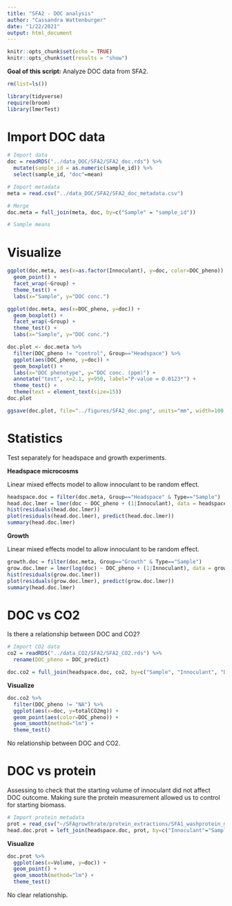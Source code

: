 ```yaml
---
title: "SFA2 - DOC analysis"
author: "Cassandra Wattenburger"
date: "1/22/2021"
output: html_document
---
```


```r
knitr::opts_chunk$set(echo = TRUE)
knitr::opts_chunk$set(results = "show")
```

**Goal of this script:** Analyze DOC data from SFA2.

```r
rm(list=ls())

library(tidyverse)
require(broom)
library(lmerTest)
```

# Import DOC data

```r
# Import data
doc = readRDS("../data_DOC/SFA2/SFA2_doc.rds") %>%
  mutate(sample_id = as.numeric(sample_id)) %>%
  select(sample_id, "doc"=mean)

# Import metadata
meta = read.csv("../data_DOC/SFA2/SFA2_doc_metadata.csv")

# Merge
doc.meta = full_join(meta, doc, by=c("Sample" = "sample_id"))

# Sample means
```

# Visualize

```r
ggplot(doc.meta, aes(x=as.factor(Innoculant), y=doc, color=DOC_pheno)) +
  geom_point() +
  facet_wrap(~Group) +
  theme_test() +
  labs(x="Sample", y="DOC conc.")

ggplot(doc.meta, aes(x=DOC_pheno, y=doc)) +
  geom_boxplot() +
  facet_wrap(~Group) +
  theme_test() +
  labs(x="Sample", y="DOC conc.")

doc.plot <- doc.meta %>%
  filter(DOC_pheno != "control", Group=="Headspace") %>%
  ggplot(aes(DOC_pheno, y=doc)) +
  geom_boxplot() +
  labs(x="DOC phenotype", y="DOC conc. (ppm)") +
  annotate("text", x=2.1, y=950, label="P-value = 0.0123*") +
  theme_test() +
  theme(text = element_text(size=15))
doc.plot

ggsave(doc.plot, file="../figures/SFA2_doc.png", units="mm", width=100, height=100)

```

# Statistics

Test separately for headspace and growth experiments.

**Headspace microcosms**

Linear mixed effects model to allow innoculant to be random effect.

```r
headspace.doc = filter(doc.meta, Group=="Headspace" & Type=="Sample")
head.doc.lmer = lmer(doc ~ DOC_pheno + (1|Innoculant), data = headspace.doc) # linear mixed effects model, allow innoculant to vary independently
hist(residuals(head.doc.lmer))
plot(residuals(head.doc.lmer), predict(head.doc.lmer))
summary(head.doc.lmer)
```

**Growth**

Linear mixed effects model to allow innoculant to be random effect.

```r
growth.doc = filter(doc.meta, Group=="Growth" & Type=="Sample")
grow.doc.lmer = lmer(log(doc) ~ DOC_pheno + (1|Innoculant), data = growth.doc) # linear mixed effects model, allow innoculant to vary independently
hist(residuals(grow.doc.lmer))
plot(residuals(grow.doc.lmer), predict(grow.doc.lmer))
summary(head.doc.lmer)
```


# DOC vs CO2

Is there a relationship between DOC and CO2?

```r
# Import CO2 data
co2 = readRDS("../data_CO2/SFA2/SFA2_CO2.rds") %>%
  rename(DOC_pheno = DOC_predict)

doc.co2 = full_join(headspace.doc, co2, by=c("Sample", "Innoculant", "DOC_pheno"))
```

**Visualize**

```r
doc.co2 %>%
  filter(DOC_pheno != "NA") %>%
  ggplot(aes(x=doc, y=totalCO2mg)) +
  geom_point(aes(color=DOC_pheno)) +
  geom_smooth(method="lm") +
  theme_test()
```

No relationship between DOC and CO2.

# DOC vs protein

Assessing to check that the starting volume of innoculant did not affect DOC outcome. Making sure the protein measurement allowed us to control for starting biomass.

```r
# Import protein metadata
prot = read_csv("~/SFAgrowthrate/protein_extractions/SFA1_washprotein_metadata.csv")
head.doc.prot = left_join(headspace.doc, prot, by=c("Innoculant"="Sample"))
```

**Visualize**

```r
doc.prot %>% 
  ggplot(aes(x=Volume, y=doc)) +
  geom_point() +
  geom_smooth(method="lm") +
  theme_test()
```

No clear relationship.